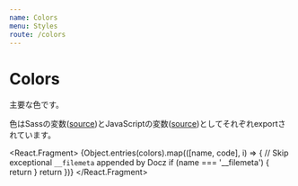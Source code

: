 ```yaml
---
name: Colors
menu: Styles
route: /colors
---
```



# Colors

主要な色です。

色はSassの変数([source](https://github.com/Japan-Venture-Research/plume-ui/blob/master/src/styles/_colors.scss))とJavaScriptの変数([source](https://github.com/Japan-Venture-Research/plume-ui/blob/master/src/styles/colors.ts))としてそれぞれexportされています。

<React.Fragment>
  {Object.entries(colors).map(([name, code], i) => {
    // Skip exceptional `__filemeta` appended by Docz
    if (name === '__filemeta') {
      return
    }
    return <ColorSwatch name={name} code={code} key={i} />
  })}
</React.Fragment>

